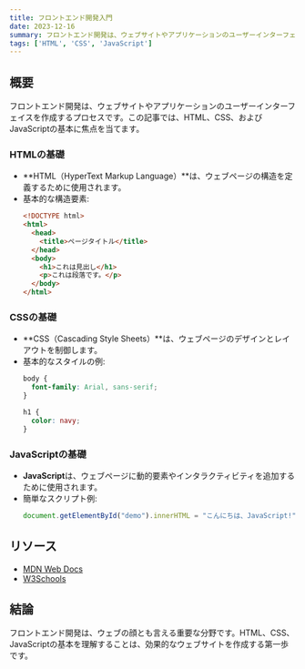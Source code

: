 ```yaml
---
title: フロントエンド開発入門
date: 2023-12-16
summary: フロントエンド開発は、ウェブサイトやアプリケーションのユーザーインターフェイスを作成するプロセスです。この記事では、HTML、CSS、およびJavaScriptの基本に焦点を当てます。
tags: ['HTML', 'CSS', 'JavaScript']
---
```


## 概要

フロントエンド開発は、ウェブサイトやアプリケーションのユーザーインターフェイスを作成するプロセスです。この記事では、HTML、CSS、およびJavaScriptの基本に焦点を当てます。

### HTMLの基礎

- **HTML（HyperText Markup Language）**は、ウェブページの構造を定義するために使用されます。
- 基本的な構造要素:
  ```html
  <!DOCTYPE html>
  <html>
    <head>
      <title>ページタイトル</title>
    </head>
    <body>
      <h1>これは見出し</h1>
      <p>これは段落です。</p>
    </body>
  </html>
  ```

### CSSの基礎

- **CSS（Cascading Style Sheets）**は、ウェブページのデザインとレイアウトを制御します。
- 基本的なスタイルの例:
  ```css
  body {
    font-family: Arial, sans-serif;
  }

  h1 {
    color: navy;
  }
  ```

### JavaScriptの基礎

- **JavaScript**は、ウェブページに動的要素やインタラクティビティを追加するために使用されます。
- 簡単なスクリプト例:
  ```javascript
  document.getElementById("demo").innerHTML = "こんにちは、JavaScript!";
  ```

## リソース

- [MDN Web Docs](https://developer.mozilla.org/en-US/)
- [W3Schools](https://www.w3schools.com/)

## 結論

フロントエンド開発は、ウェブの顔とも言える重要な分野です。HTML、CSS、JavaScriptの基本を理解することは、効果的なウェブサイトを作成する第一歩です。
